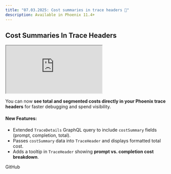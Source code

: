 ```yaml
---
title: "07.03.2025: Cost summaries in trace headers 💸"
description: Available in Phoenix 11.4+
---
```


<Update label="07.03.2025">

## Cost Summaries In Trace Headers

<Frame>
    <iframe src="https://cdn.iframe.ly/v6DMYMvx" width={1000} height={400} allowFullScreen></iframe>
</Frame>

You can now **see total and segmented costs directly in your Phoenix trace headers** for faster debugging and spend visibility.

#### New Features:

* Extended `TraceDetails` GraphQL query to include `costSummary` fields (prompt, completion, total).
* Passes `costSummary` data into `TraceHeader` and displays formatted total cost.
* Adds a tooltip in `TraceHeader` showing **prompt vs. completion cost breakdown**.

<Card title="feat: add cost summary to trace header by RogerHYang · Pull Request #8406 · Arize-ai/phoenix" icon="github" href="https://github.com/Arize-ai/phoenix/pull/8406" horizontal>
  GitHub
</Card>
</Update>